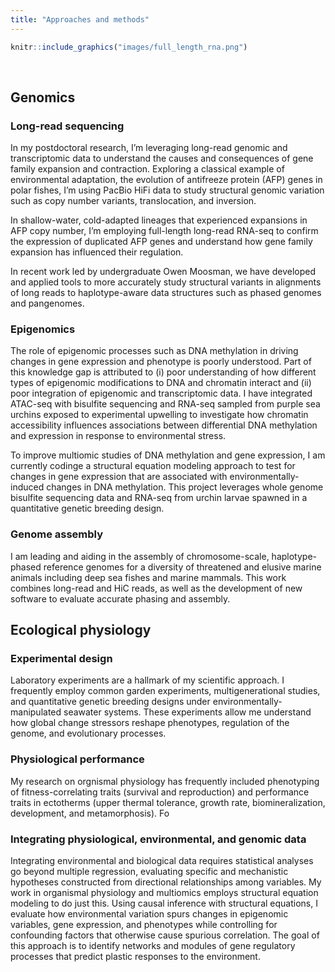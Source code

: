 ```yaml
---
title: "Approaches and methods"
---
```


```r
knitr::include_graphics("images/full_length_rna.png")
```
<br>

## Genomics

### Long-read sequencing

In my postdoctoral research, I'm leveraging long-read genomic and transcriptomic data to understand the causes and consequences of gene family expansion and contraction. Exploring a classical example of environmental adaptation, the evolution of antifreeze protein (AFP) genes in polar fishes, I'm using PacBio HiFi data to study structural genomic variation such as copy number variants, translocation, and inversion. 
<br>

In shallow-water, cold-adapted lineages that experienced expansions in AFP copy number, I'm employing full-length long-read RNA-seq to confirm the expression of duplicated AFP genes and understand how gene family expansion has influenced their regulation. 
<br>

In recent work led by undergraduate Owen Moosman, we have developed and applied tools to more accurately study structural variants in alignments of long reads to haplotype-aware data structures such as phased genomes and pangenomes.
<br>

### Epigenomics
The role of epigenomic processes such as DNA methylation in driving changes in gene expression and phenotype is poorly understood. Part of this knowledge gap is attributed to (i) poor understanding of how different types of epigenomic modifications to DNA and chromatin interact and (ii) poor integration of epigenomic and transcriptomic data. I have integrated ATAC-seq with bisulfite sequencing and RNA-seq sampled from purple sea urchins exposed to experimental upwelling to investigate how chromatin accessibility influences associations between differential DNA methylation and expression in response to environmental stress. 
<br>

To improve multiomic studies of DNA methylation and gene expression, I am currently codinge a structural equation modeling approach to test for changes in gene expression that are associated with environmentally-induced changes in DNA methylation. This project leverages whole genome bisulfite sequencing data and RNA-seq from urchin larvae spawned in a quantitative genetic breeding design.  

### Genome assembly
I am leading and aiding in the assembly of chromosome-scale, haplotype-phased reference genomes for a diversity of threatened and elusive marine animals including deep sea fishes and marine mammals. This work combines long-read and HiC reads, as well as the development of new software to evaluate accurate phasing and assembly. 
<br>

## Ecological physiology

### Experimental design

Laboratory experiments are a hallmark of my scientific approach. I frequently employ common garden experiments, multigenerational studies, and quantitative genetic breeding designs under environmentally-manipulated seawater systems. These experiments allow me understand how global change stressors reshape phenotypes, regulation of the genome, and evolutionary processes. 
<br>

### Physiological performance
My research on orgnismal physiology has frequently included phenotyping of fitness-correlating traits (survival and reproduction) and performance traits in ectotherms (upper thermal tolerance, growth rate, biomineralization, development, and metamorphosis). Fo 
<br>

### Integrating physiological, environmental, and genomic data
Integrating environmental and biological data requires statistical analyses go beyond multiple regression, evaluating specific and mechanistic hypotheses constructed from directional relationships among variables. My work in organismal physiology and multiomics employs structural equation modeling to do just this. Using causal inference with structural equations, I evaluate how environmental variation spurs changes in epigenomic variables, gene expression, and phenotypes while controlling for confounding factors that otherwise cause spurious correlation. The goal of this approach is to identify networks and modules of gene regulatory processes that predict plastic responses to the environment.  




